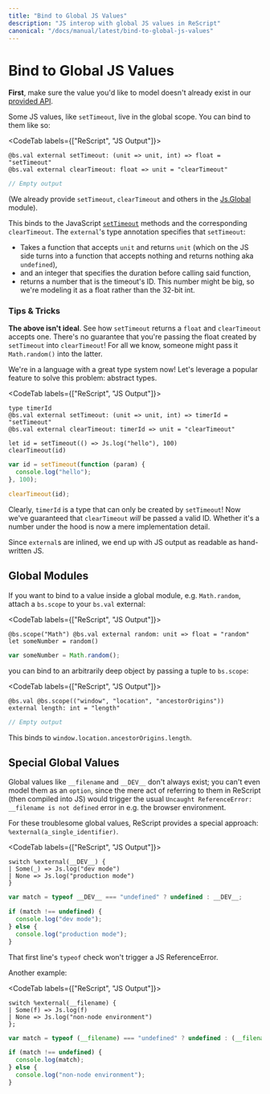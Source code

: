 ```yaml
---
title: "Bind to Global JS Values"
description: "JS interop with global JS values in ReScript"
canonical: "/docs/manual/latest/bind-to-global-js-values"
---
```


# Bind to Global JS Values

**First**, make sure the value you'd like to model doesn't already exist in our [provided API](api/js).

Some JS values, like `setTimeout`, live in the global scope. You can bind to them like so:

<CodeTab labels={["ReScript", "JS Output"]}>

```res example
@bs.val external setTimeout: (unit => unit, int) => float = "setTimeout"
@bs.val external clearTimeout: float => unit = "clearTimeout"
```
```js
// Empty output
```

</CodeTab>

(We already provide `setTimeout`, `clearTimeout` and others in the [Js.Global](api/js/global) module).

This binds to the JavaScript [`setTimeout`](https://developer.mozilla.org/en-US/docs/Web/API/WindowOrworkerGlobalScope/setTimeout) methods and the corresponding `clearTimeout`. The `external`'s type annotation specifies that `setTimeout`:

- Takes a function that accepts `unit` and returns `unit` (which on the JS side turns into a function that accepts nothing and returns nothing aka `undefined`),
- and an integer that specifies the duration before calling said function,
- returns a number that is the timeout's ID. This number might be big, so we're modeling it as a float rather than the 32-bit int.

### Tips & Tricks

**The above isn't ideal**. See how `setTimeout` returns a `float` and `clearTimeout` accepts one. There's no guarantee that you're passing the float created by `setTimeout` into `clearTimeout`! For all we know, someone might pass it `Math.random()` into the latter.

We're in a language with a great type system now! Let's leverage a popular feature to solve this problem: abstract types.

<CodeTab labels={["ReScript", "JS Output"]}>

```res example
type timerId
@bs.val external setTimeout: (unit => unit, int) => timerId = "setTimeout"
@bs.val external clearTimeout: timerId => unit = "clearTimeout"

let id = setTimeout(() => Js.log("hello"), 100)
clearTimeout(id)
```
```js
var id = setTimeout(function (param) {
  console.log("hello");
}, 100);

clearTimeout(id);
```

</CodeTab>

Clearly, `timerId` is a type that can only be created by `setTimeout`! Now we've guaranteed that `clearTimeout` _will_ be passed a valid ID. Whether it's a number under the hood is now a mere implementation detail.

Since `external`s are inlined, we end up with JS output as readable as hand-written JS.

## Global Modules

If you want to bind to a value inside a global module, e.g. `Math.random`, attach a `bs.scope` to your `bs.val` external:

<CodeTab labels={["ReScript", "JS Output"]}>

```res example
@bs.scope("Math") @bs.val external random: unit => float = "random"
let someNumber = random()
```
```js
var someNumber = Math.random();
```

</CodeTab>

you can bind to an arbitrarily deep object by passing a tuple to `bs.scope`:

<CodeTab labels={["ReScript", "JS Output"]}>

```res example
@bs.val @bs.scope(("window", "location", "ancestorOrigins"))
external length: int = "length"
```
```js
// Empty output
```

</CodeTab>

This binds to `window.location.ancestorOrigins.length`.

## Special Global Values

Global values like `__filename` and `__DEV__` don't always exist; you can't even model them as an `option`, since the mere act of referring to them in ReScript (then compiled into JS) would trigger the usual `Uncaught ReferenceError: __filename is not defined` error in e.g. the browser environment.

For these troublesome global values, ReScript provides a special approach: `%external(a_single_identifier)`.

<CodeTab labels={["ReScript", "JS Output"]}>

```res example
switch %external(__DEV__) {
| Some(_) => Js.log("dev mode")
| None => Js.log("production mode")
}
```
```js
var match = typeof __DEV__ === "undefined" ? undefined : __DEV__;

if (match !== undefined) {
  console.log("dev mode");
} else {
  console.log("production mode");
}
```

</CodeTab>

That first line's `typeof` check won't trigger a JS ReferenceError.

Another example:

<CodeTab labels={["ReScript", "JS Output"]}>

```res example
switch %external(__filename) {
| Some(f) => Js.log(f)
| None => Js.log("non-node environment")
};
```
```js
var match = typeof (__filename) === "undefined" ? undefined : (__filename);

if (match !== undefined) {
  console.log(match);
} else {
  console.log("non-node environment");
}
```

</CodeTab>

<!-- TODO: revamp this page. Not good. Tell to use globalThis["foo"], and look in our stdlib -->
